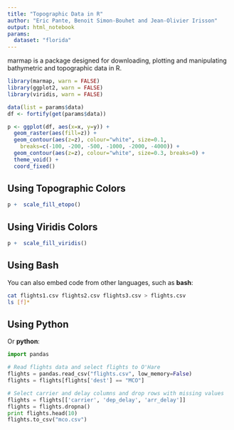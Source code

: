 ```yaml
---
title: "Topographic Data in R"
author: "Eric Pante, Benoit Simon-Bouhet and Jean-Olivier Irisson"
output: html_notebook
params:
  dataset: "florida"
---
```


marmap is a package designed for downloading, plotting and manipulating bathymetric and topographic data in R.

```r
library(marmap, warn = FALSE)
library(ggplot2, warn = FALSE)
library(viridis, warn = FALSE)

data(list = params$data)
df <- fortify(get(params$data))

p <- ggplot(df, aes(x=x, y=y)) +
  geom_raster(aes(fill=z)) +
  geom_contour(aes(z=z), colour="white", size=0.1,
    breaks=c(-100, -200, -500, -1000, -2000, -4000)) + 
  geom_contour(aes(z=z), colour="white", size=0.3, breaks=0) + 
  theme_void() + 
  coord_fixed()
```

## Using Topographic Colors

```r
p +  scale_fill_etopo()
```

## Using Viridis Colors

```r
p +  scale_fill_viridis()
```

## Using Bash

You can also embed code from other languages, such as **bash**:

```bash
cat flights1.csv flights2.csv flights3.csv > flights.csv
ls [f]*
```

## Using Python

Or **python**:

```python
import pandas

# Read flights data and select flights to O'Hare
flights = pandas.read_csv("flights.csv", low_memory=False)
flights = flights[flights['dest'] == "MCO"]

# Select carrier and delay columns and drop rows with missing values
flights = flights[['carrier', 'dep_delay', 'arr_delay']]
flights = flights.dropna()
print flights.head(10)
flights.to_csv("mco.csv")
```
